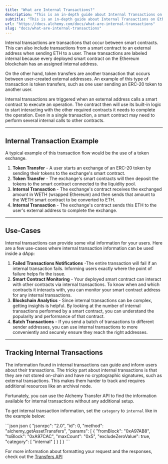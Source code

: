 ```yaml
---
title: "What are Internal Transactions?"
description: "This is an in-depth guide about Internal Transactions on Ethereum and how to retrieve them using the Alchemy Transfers API."
subtitle: "This is an in-depth guide about Internal Transactions on Ethereum and how to retrieve them using the Alchemy Transfers API."
url: "https://docs.alchemy.com/docs/what-are-internal-transactions"
slug: "docs/what-are-internal-transactions"
---
```


Internal transactions are transactions that occur between smart contracts. This can also include transactions from a smart contract to an external address when sending ETH to a user. These transactions are labeled internal because every deployed smart contract on the Ethereum blockchain has an assigned internal address.

On the other hand, token transfers are another transaction that occurs between user-created external addresses. An example of this type of transaction is token transfers, such as one user sending an ERC-20 token to another user.

Internal transactions are triggered when an external address calls a smart contract to execute an operation. The contract then will use its built-in logic to start interacting with the other required contracts it needs to complete the operation. Even in a single transaction, a smart contract may need to perform several internal calls to other contracts.

***

## Internal Transaction Example

A typical example of this transaction flow would be the use of a token exchange.

1. **Token Transfer** - A user starts an exchange of an ERC-20 token by sending their tokens to the exchange's smart contract.
2. **Token Transfer** - The exchange's smart contracts will then deposit the tokens to the smart contract connected to the liquidity pool.
3. **Internal Transaction** - The exchange's contract receives the exchanged amount in WETH (wrapped Ethereum) and then sends that amount to the WETH smart contract to be converted to ETH.
4. **Internal Transaction** - The exchange's contract sends this ETH to the user's external address to complete the exchange.

***

## Use-Cases

Internal transactions can provide some vital information for your users. Here are a few use-cases where internal transaction information can be used inside a dApp:

1. **Failed Transactions Notifications** -The entire transaction will fail if an internal transaction fails. Informing users exactly where the point of failure helps fix the issue.
2. **Smart Contract Monitoring** - Your deployed smart contract can interact with other contracts via internal transactions. To know when and which contracts it interacts with, you can monitor your smart contract address for any internal transactions.
3. **Blockchain Analytics** - Since internal transactions can be complex, getting insights is helpful. By looking at the number of internal transactions performed by a smart contract, you can understand the popularity and performance of that contract.
4. **Batch Transactions** - If you send a batch of transactions to different sender addresses, you can use internal transactions to more conveniently and securely ensure they reach the right addresses.

***

## Tracking Internal Transactions

The information found in internal transactions can guide and inform users about their transactions. The tricky part about internal transactions is that they are not stored on-chain and have no cryptographic signatures, such as external transactions. This makes them harder to track and requires additional resources like an archival node.

Fortunately, you can use the Alchemy Transfer API to find the information available for internal transactions without any additional setup.

To get internal transaction information, set the `category` to `internal` like in the example below:

<CodeGroup>
  ```json json
  {
    "jsonrpc": "2.0",
    "id": 0,
    "method": "alchemy_getAssetTransfers",
    "params": [
      {
        "fromBlock": "0xA97AB8",
        "toBlock": "0xA97CAC",
        "maxCount": "0x5",
        "excludeZeroValue": true,
        "category": [
          "internal"
        ]
      }
    ]
  }
  ```
</CodeGroup>

For more information about formatting your request and the responses, check out the [Transfers API](/reference/transfers-api)
